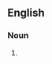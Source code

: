 ==English==

===Noun===
{{head|en|noun plural form|head=[[Bornean]] [[clouded]] [[leopard]]}}

# {{plural of|Bornean clouded leopard|lang=en}}